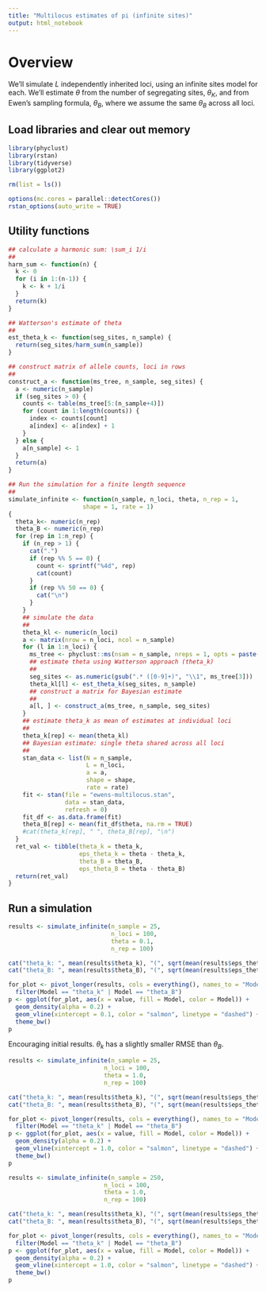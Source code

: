 ```yaml
---
title: "Multilocus estimates of pi (infinite sites)"
output: html_notebook
---
```


# Overview

We'll simulate $L$ independently inherited loci, using an infinite sites model for each. We'll estimate $\theta$ from the number of segregating sites, $\theta_K$, and from Ewen's sampling formula, $\theta_B$, where we assume the same $\theta_B$ across all loci.

## Load libraries and clear out memory

```r
library(phyclust)
library(rstan)
library(tidyverse)
library(ggplot2)

rm(list = ls())

options(mc.cores = parallel::detectCores())
rstan_options(auto_write = TRUE)
```

## Utility functions

```r
## calculate a harmonic sum: \sum_i 1/i
##
harm_sum <- function(n) {
  k <- 0
  for (i in 1:(n-1)) {
    k <- k + 1/i
  }
  return(k)
}

## Watterson's estimate of theta
##
est_theta_k <- function(seg_sites, n_sample) {
  return(seg_sites/harm_sum(n_sample))
}

## construct matrix of allele counts, loci in rows
##
construct_a <- function(ms_tree, n_sample, seg_sites) {
  a <- numeric(n_sample)
  if (seg_sites > 0) {
    counts <- table(ms_tree[5:(n_sample+4)])
    for (count in 1:length(counts)) {
      index <- counts[count]
      a[index] <- a[index] + 1
    }
  } else {
    a[n_sample] <- 1
  }
  return(a)
}

## Run the simulation for a finite length sequence
##
simulate_infinite <- function(n_sample, n_loci, theta, n_rep = 1,
                     shape = 1, rate = 1) 
{
  theta_k<- numeric(n_rep)
  theta_B <- numeric(n_rep)
  for (rep in 1:n_rep) {
    if (n_rep > 1) {
      cat(".")
      if (rep %% 5 == 0) {
        count <- sprintf("%4d", rep)
        cat(count)
      }
      if (rep %% 50 == 0) {
        cat("\n")
      }
    }
    ## simulate the data
    ##
    theta_kl <- numeric(n_loci)
    a <- matrix(nrow = n_loci, ncol = n_sample)
    for (l in 1:n_loci) {
      ms_tree <- phyclust::ms(nsam = n_sample, nreps = 1, opts = paste("-t", theta))
      ## estimate theta using Watterson approach (theta_k)
      ##
      seg_sites <- as.numeric(gsub(".* ([0-9]+)", "\\1", ms_tree[3]))
      theta_kl[l] <- est_theta_k(seg_sites, n_sample)
      ## construct a matrix for Bayesian estimate
      ##
      a[l, ] <- construct_a(ms_tree, n_sample, seg_sites)
    }
    ## estimate theta_k as mean of estimates at individual loci
    ##
    theta_k[rep] <- mean(theta_kl)
    ## Bayesian estimate: single theta shared across all loci
    ##
    stan_data <- list(N = n_sample,
                      L = n_loci,
                      a = a,
                      shape = shape,
                      rate = rate) 
    fit <- stan(file = "ewens-multilocus.stan",
                data = stan_data,
                refresh = 0)
    fit_df <- as.data.frame(fit)
    theta_B[rep] <- mean(fit_df$theta, na.rm = TRUE)
    #cat(theta_k[rep], " ", theta_B[rep], "\n")
  }
  ret_val <- tibble(theta_k = theta_k,
                    eps_theta_k = theta - theta_k,
                    theta_B = theta_B,
                    eps_theta_B = theta - theta_B)
  return(ret_val)
}
```

## Run a simulation

```r
results <- simulate_infinite(n_sample = 25,
                             n_loci = 100,
                             theta = 0.1,
                             n_rep = 100)

cat("theta_k: ", mean(results$theta_k), "(", sqrt(mean(results$eps_theta_k^2)), ")", "\n", sep = "")
cat("theta_B: ", mean(results$theta_B), "(", sqrt(mean(results$eps_theta_B^2)), ")", "\n", sep = "")

for_plot <- pivot_longer(results, cols = everything(), names_to = "Model") %>%
  filter(Model == "theta_k" | Model == "theta_B")
p <- ggplot(for_plot, aes(x = value, fill = Model, color = Model)) +
  geom_density(alpha = 0.2) +
  geom_vline(xintercept = 0.1, color = "salmon", linetype = "dashed") +
  theme_bw()
p
```

Encouraging initial results. $\theta_k$ has a slightly smaller RMSE than $\theta_B$.

```r
results <- simulate_infinite(n_sample = 25,
                           n_loci = 100,
                           theta = 1.0,
                           n_rep = 100)

cat("theta_k: ", mean(results$theta_k), "(", sqrt(mean(results$eps_theta_k^2)), ")", "\n", sep = "")
cat("theta_B: ", mean(results$theta_B), "(", sqrt(mean(results$eps_theta_B^2)), ")", "\n", sep = "")

for_plot <- pivot_longer(results, cols = everything(), names_to = "Model") %>%
  filter(Model == "theta_k" | Model == "theta_B")
p <- ggplot(for_plot, aes(x = value, fill = Model, color = Model)) +
  geom_density(alpha = 0.2) +
  geom_vline(xintercept = 1.0, color = "salmon", linetype = "dashed") +
  theme_bw()
p
```


```r
results <- simulate_infinite(n_sample = 250,
                           n_loci = 100,
                           theta = 1.0,
                           n_rep = 100)

cat("theta_k: ", mean(results$theta_k), "(", sqrt(mean(results$eps_theta_k^2)), ")", "\n", sep = "")
cat("theta_B: ", mean(results$theta_B), "(", sqrt(mean(results$eps_theta_B^2)), ")", "\n", sep = "")

for_plot <- pivot_longer(results, cols = everything(), names_to = "Model") %>%
  filter(Model == "theta_k" | Model == "theta_B")
p <- ggplot(for_plot, aes(x = value, fill = Model, color = Model)) +
  geom_density(alpha = 0.2) +
  geom_vline(xintercept = 1.0, color = "salmon", linetype = "dashed") +
  theme_bw()
p
```
